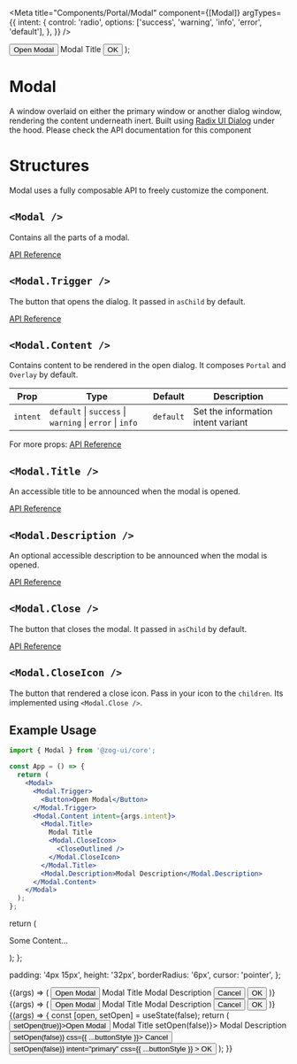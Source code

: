 
<Meta
  title="Components/Portal/Modal"
  component={[Modal]}
  argTypes={{
    intent: {
      control: 'radio',
      options: ['success', 'warning', 'info', 'error', 'default'],
    },
  }}
/>

  <Modal>
    <Modal.Trigger>
      <Button>Open Modal</Button>
    </Modal.Trigger>
    <Modal.Content intent={args.intent !== 'default' ? args.intent : undefined}>
      <Modal.Title>Modal Title</Modal.Title>
      <ModalBody />
      <ButtonGroup
        css={{
          justifyContent: 'flex-end',
        }}
      >
        <Modal.Close>
          <Button intent="primary" css={{ ...buttonStyle }}>
            OK
          </Button>
        </Modal.Close>
      </ButtonGroup>
    </Modal.Content>
  </Modal>
);

# Modal

A window overlaid on either the primary window or another dialog window, rendering the content underneath inert.
Built using [Radix UI Dialog](https://www.radix-ui.com/docs/primitives/components/dialog) under the hood.
Please check the API documentation for this component

# Structures

Modal uses a fully composable API to freely customize the component.

## `<Modal />`

Contains all the parts of a modal.

[API Reference](https://www.radix-ui.com/docs/primitives/components/dialog#root)

## `<Modal.Trigger />`

The button that opens the dialog. It passed in `asChild` by default.

[API Reference](https://www.radix-ui.com/docs/primitives/components/dialog#trigger)

## `<Modal.Content />`

Contains content to be rendered in the open dialog. It composes `Portal` and `Overlay` by default.

| Prop     | Type                                                     | Default   | Description                        |
| -------- | -------------------------------------------------------- | --------- | ---------------------------------- |
| `intent` | `default` \| `success` \| `warning` \| `error` \| `info` | `default` | Set the information intent variant |

For more props:
[API Reference](https://www.radix-ui.com/docs/primitives/components/dialog#content)

## `<Modal.Title />`

An accessible title to be announced when the modal is opened.

[API Reference](https://www.radix-ui.com/docs/primitives/components/dialog#title)

## `<Modal.Description />`

An optional accessible description to be announced when the modal is opened.

[API Reference](https://www.radix-ui.com/docs/primitives/components/dialog#description)

## `<Modal.Close />`

The button that closes the modal. It passed in `asChild` by default.

[API Reference](https://www.radix-ui.com/docs/primitives/components/dialog#close)

## `<Modal.CloseIcon />`

The button that rendered a close icon. Pass in your icon to the `children`. Its implemented using `<Modal.Close />`.

## Example Usage

```jsx
import { Modal } from '@zog-ui/core';

const App = () => {
  return (
    <Modal>
      <Modal.Trigger>
        <Button>Open Modal</Button>
      </Modal.Trigger>
      <Modal.Content intent={args.intent}>
        <Modal.Title>
          Modal Title
          <Modal.CloseIcon>
            <CloseOutlined />
          </Modal.CloseIcon>
        </Modal.Title>
        <Modal.Description>Modal Description</Modal.Description>
      </Modal.Content>
    </Modal>
  );
};
```

  return (
    <div>
      <p>Some Content...</p>
    </div>
  );
};

  padding: '4px 15px',
  height: '32px',
  borderRadius: '6px',
  cursor: 'pointer',
};

<Canvas columns={2} withSource="close">
  <Story name="Basic Modal">
    {(args) => (
      <Modal>
        <Modal.Trigger>
          <Button>Open Modal</Button>
        </Modal.Trigger>
        <Modal.Content intent={args.intent}>
          <Modal.Title>
            Modal Title
            <Modal.CloseIcon>
              <CloseOutlined />
            </Modal.CloseIcon>
          </Modal.Title>
          <Modal.Description>Modal Description</Modal.Description>
          <ModalBody />
          <ButtonGroup
            css={{
              justifyContent: 'flex-end',
            }}
          >
            <Modal.Close>
              <Button css={{ ...buttonStyle }}>Cancel</Button>
            </Modal.Close>
            <Modal.Close>
              <Button intent="primary" css={{ ...buttonStyle }}>
                OK
              </Button>
            </Modal.Close>
          </ButtonGroup>
        </Modal.Content>
      </Modal>
    )}
  </Story>
  <Story name="No Content">
    {(args) => (
      <Modal>
        <Modal.Trigger>
          <Button>Open Modal</Button>
        </Modal.Trigger>
        <Modal.Content intent={args.intent}>
          <Modal.Title>
            Modal Title
            <Modal.CloseIcon>
              <CloseOutlined />
            </Modal.CloseIcon>
          </Modal.Title>
          <Modal.Description>Modal Description</Modal.Description>
          <ButtonGroup
            css={{
              justifyContent: 'flex-end',
            }}
          >
            <Modal.Close>
              <Button css={{ ...buttonStyle }}>Cancel</Button>
            </Modal.Close>
            <Modal.Close>
              <Button intent="primary" css={{ ...buttonStyle }}>
                OK
              </Button>
            </Modal.Close>
          </ButtonGroup>
        </Modal.Content>
      </Modal>
    )}
  </Story>
  <Story name="Controlled">
    {(args) => {
      const [open, setOpen] = useState(false);
      return (
        <Modal open={open}>
          <Modal.Trigger>
            <Button onClick={() => setOpen(true)}>Open Modal</Button>
          </Modal.Trigger>
          <Modal.Content intent={args.intent}>
            <Modal.Title>
              Modal Title
              <Modal.CloseIcon onClick={() => setOpen(false)}>
                <CloseOutlined />
              </Modal.CloseIcon>
            </Modal.Title>
            <Modal.Description>Modal Description</Modal.Description>
            <ModalBody />
            <ButtonGroup
              css={{
                justifyContent: 'flex-end',
              }}
            >
              <Modal.Close>
                <Button onClick={() => setOpen(false)} css={{ ...buttonStyle }}>
                  Cancel
                </Button>
              </Modal.Close>
              <Modal.Close>
                <Button
                  onClick={() => setOpen(false)}
                  intent="primary"
                  css={{ ...buttonStyle }}
                >
                  OK
                </Button>
              </Modal.Close>
            </ButtonGroup>
          </Modal.Content>
        </Modal>
      );
    }}
  </Story>
</Canvas>

<ArgsTable of={Modal} />
